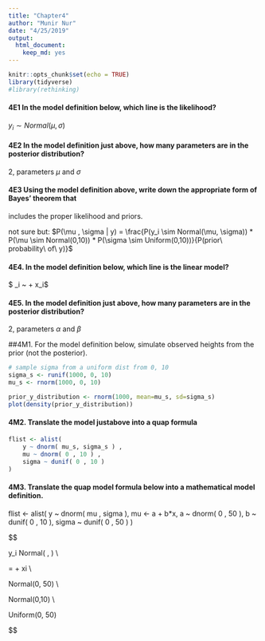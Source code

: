 ```yaml
---
title: "Chapter4"
author: "Munir Nur"
date: "4/25/2019"
output: 
  html_document: 
    keep_md: yes
---
```


```r
knitr::opts_chunk$set(echo = TRUE)
library(tidyverse)
#library(rethinking)
```


#### 4E1 In the model definition below, which line is the likelihood?

$y_i \sim Normal(\mu, \sigma)$


#### 4E2 In the model definition just above, how many parameters are in the posterior distribution?

2, parameters $\mu$ and $\sigma$


#### 4E3 Using the model definition above, write down the appropriate form of Bayes’ theorem that
includes the proper likelihood and priors.

not sure but: $P(\mu , \sigma | y) = \frac{P(y_i \sim Normal(\mu, \sigma)) * P(\mu \sim Normal(0,10)) * P(\sigma \sim Uniform(0,10))}{P(prior\ probability\ of\ y)}$


#### 4E4. In the model definition below, which line is the linear model?

$ \mu _i ~ \alpha + \beta x_i$

#### 4E5. In the model definition just above, how many parameters are in the posterior distribution?

2, parameters $\alpha$ and $\beta$


##4M1. For the model definition below, simulate observed heights from the prior (not the posterior).

```r
# sample sigma from a uniform dist from 0, 10
sigma_s <- runif(1000, 0, 10)
mu_s <- rnorm(1000, 0, 10)

prior_y_distribution <- rnorm(1000, mean=mu_s, sd=sigma_s)
plot(density(prior_y_distribution))

```

#### 4M2. Translate the model justabove into a quap formula
```r

flist <- alist(
    y ~ dnorm( mu_s, sigma_s ) ,
    mu ~ dnorm( 0 , 10 ) ,
    sigma ~ dunif( 0 , 10 )
)
```

#### 4M3. Translate the quap model formula below into a mathematical model definition.

flist <- alist(
    y ~ dnorm( mu , sigma ),
    mu <- a + b*x,
    a ~ dnorm( 0 , 50 ),
    b ~ dunif( 0 , 10 ),
    sigma ~ dunif( 0 , 50 )
)

$$

y_i \sim Normal( \mu, \sigma ) \\

\mu = \alpha + \beta xi \\

\alpha \sim Normal(0, 50) \\

\beta \sim Normal(0,10) \\

\sigma \sim Uniform(0, 50)

$$




